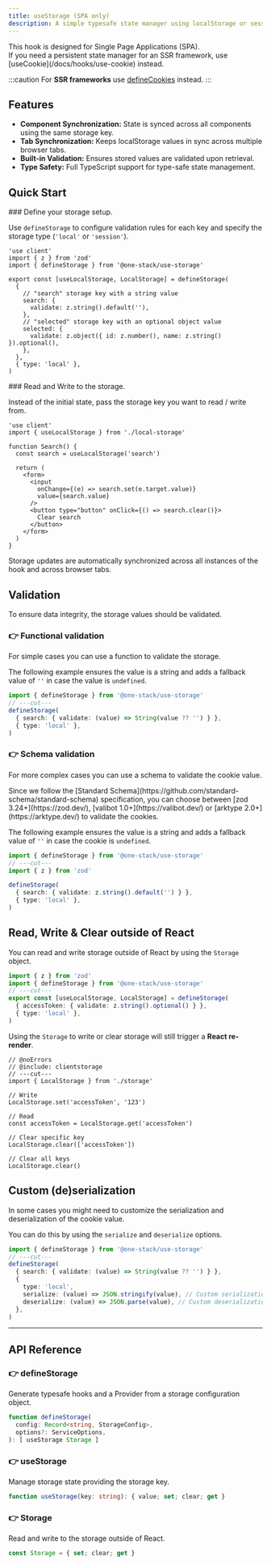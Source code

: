 ```yaml
---
title: useStorage (SPA only)
description: A simple typesafe state manager using localStorage or sessionStorage.
---
```


<Callout type="info">
  This hook is designed for Single Page Applications (SPA).
  <br /> If you need a persistent state manager for an SSR framework, use
  [useCookie](/docs/hooks/use-cookie) instead.
</Callout>

:::caution
For **SSR frameworks** use [defineCookies](/hooks/cookies) instead.
:::

## Features

- **Component Synchronization:** State is synced across all components using the same storage key.
- **Tab Synchronization:** Keeps localStorage values in sync across multiple browser tabs.
- **Built-in Validation:** Ensures stored values are validated upon retrieval.
- **Type Safety:** Full TypeScript support for type-safe state management.

## Quick Start

<Steps>
<Step>
### Define your storage setup.

Use `defineStorage` to configure validation rules for each key and specify the storage type (`'local'` or `'session'`).

```tsx twoslash title='local-storage.ts'
'use client'
import { z } from 'zod'
import { defineStorage } from '@one-stack/use-storage'

export const [useLocalStorage, LocalStorage] = defineStorage(
  {
    // "search" storage key with a string value
    search: {
      validate: z.string().default(''),
    },
    // "selected" storage key with an optional object value
    selected: {
      validate: z.object({ id: z.number(), name: z.string() }).optional(),
    },
  },
  { type: 'local' },
)
```

</Step>

<Step>
### Read and Write to the storage.

Instead of the initial state, pass the storage key you want to read / write from.

```tsx
'use client'
import { useLocalStorage } from './local-storage'

function Search() {
  const search = useLocalStorage('search')

  return (
    <form>
      <input
        onChange={(e) => search.set(e.target.value)}
        value={search.value}
      />
      <button type="button" onClick={() => search.clear()}>
        Clear search
      </button>
    </form>
  )
}
```

Storage updates are automatically synchronized across all instances of the hook and across browser tabs.

</Step>
</Steps>

## Validation

To ensure data integrity, the storage values should be validated.

### 👉 Functional validation

For simple cases you can use a function to validate the storage.

The following example ensures the value is a string and adds a fallback value of `''` in case the value is `undefined`.

```ts twoslash
import { defineStorage } from '@one-stack/use-storage'
// ---cut---
defineStorage(
  { search: { validate: (value) => String(value ?? '') } },
  { type: 'local' },
)
```

### 👉 Schema validation

For more complex cases you can use a schema to validate the cookie value.

<Callout type="info">
  Since we follow the [Standard
  Schema](https://github.com/standard-schema/standard-schema) specification, you
  can choose between [zod 3.24+](https://zod.dev/), [valibot
  1.0+](https://valibot.dev/) or [arktype 2.0+](https://arktype.dev/) to
  validate the cookies.
</Callout>

The following example ensures the value is a string and adds a fallback value of `''` in case the cookie is `undefined`.

```ts twoslash
import { defineStorage } from '@one-stack/use-storage'
// ---cut---
import { z } from 'zod'

defineStorage(
  { search: { validate: z.string().default('') } },
  { type: 'local' },
)
```

## Read, Write & Clear outside of React

You can read and write storage outside of React by using the `Storage` object.

```ts twoslash include clientstorage
import { z } from 'zod'
import { defineStorage } from '@one-stack/use-storage'
// ---cut---
export const [useLocalStorage, LocalStorage] = defineStorage(
  { accessToken: { validate: z.string().optional() } },
  { type: 'local' },
)
```

Using the `Storage` to write or clear storage will still trigger a **React re-render**.

```tsx twoslash
// @noErrors
// @include: clientstorage
// ---cut---
import { LocalStorage } from './storage'

// Write
LocalStorage.set('accessToken', '123')

// Read
const accessToken = LocalStorage.get('accessToken')

// Clear specific key
LocalStorage.clear(['accessToken'])

// Clear all keys
LocalStorage.clear()
```

## Custom (de)serialization

In some cases you might need to customize the serialization and deserialization of the cookie value.

You can do this by using the `serialize` and `deserialize` options.

```ts twoslash
import { defineStorage } from '@one-stack/use-storage'
// ---cut---
defineStorage(
  { search: { validate: (value) => String(value ?? '') } },
  {
    type: 'local',
    serialize: (value) => JSON.stringify(value), // Custom serialization
    deserialize: (value) => JSON.parse(value), // Custom deserialization
  },
)
```

<hr />

## API Reference

### 👉 defineStorage

Generate typesafe hooks and a Provider from a storage configuration object.

```ts
function defineStorage(
  config: Record<string, StorageConfig>,
  options?: ServiceOptions,
): [ useStorage Storage ]
```

<AutoTypeTable
  name="StorageConfig"
  description="The config of a storage key."
  path="packages/use-storage/src/index.ts"
/>

<AutoTypeTable
  name="ServiceOptions"
  description="The options of the storage service."
  path="packages/use-storage/src/index.ts"
/>

### 👉 useStorage

Manage storage state providing the storage key.

```ts
function useStorage(key: string): { value; set; clear; get }
```

### 👉 Storage

Read and write to the storage outside of React.

```ts
const Storage = { set; clear; get }
```
